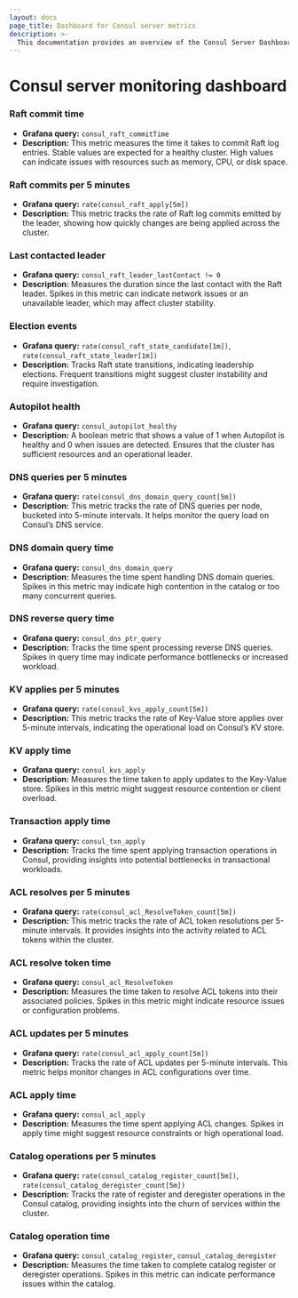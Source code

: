 ```yaml
---
layout: docs
page_title: Dashboard for Consul server metrics
description: >-
  This documentation provides an overview of the Consul Server Dashboard
---
```


# Consul server monitoring dashboard

### Raft commit time

- **Grafana query:** `consul_raft_commitTime`
- **Description:** This metric measures the time it takes to commit Raft log entries. Stable values are expected for a healthy cluster. High values can indicate issues with resources such as memory, CPU, or disk space.

### Raft commits per 5 minutes

- **Grafana query:** `rate(consul_raft_apply[5m])`
- **Description:** This metric tracks the rate of Raft log commits emitted by the leader, showing how quickly changes are being applied across the cluster.

### Last contacted leader

- **Grafana query:** `consul_raft_leader_lastContact != 0`
- **Description:** Measures the duration since the last contact with the Raft leader. Spikes in this metric can indicate network issues or an unavailable leader, which may affect cluster stability.

### Election events

- **Grafana query:** `rate(consul_raft_state_candidate[1m])`, `rate(consul_raft_state_leader[1m])`
- **Description:** Tracks Raft state transitions, indicating leadership elections. Frequent transitions might suggest cluster instability and require investigation.

### Autopilot health

- **Grafana query:** `consul_autopilot_healthy`
- **Description:** A boolean metric that shows a value of 1 when Autopilot is healthy and 0 when issues are detected. Ensures that the cluster has sufficient resources and an operational leader.

### DNS queries per 5 minutes

- **Grafana query:** `rate(consul_dns_domain_query_count[5m])`
- **Description:** This metric tracks the rate of DNS queries per node, bucketed into 5-minute intervals. It helps monitor the query load on Consul’s DNS service.

### DNS domain query time

- **Grafana query:** `consul_dns_domain_query`
- **Description:** Measures the time spent handling DNS domain queries. Spikes in this metric may indicate high contention in the catalog or too many concurrent queries.

### DNS reverse query time

- **Grafana query:** `consul_dns_ptr_query`
- **Description:** Tracks the time spent processing reverse DNS queries. Spikes in query time may indicate performance bottlenecks or increased workload.

### KV applies per 5 minutes

- **Grafana query:** `rate(consul_kvs_apply_count[5m])`
- **Description:** This metric tracks the rate of Key-Value store applies over 5-minute intervals, indicating the operational load on Consul’s KV store.

### KV apply time

- **Grafana query:** `consul_kvs_apply`
- **Description:** Measures the time taken to apply updates to the Key-Value store. Spikes in this metric might suggest resource contention or client overload.

### Transaction apply time

- **Grafana query:** `consul_txn_apply`
- **Description:** Tracks the time spent applying transaction operations in Consul, providing insights into potential bottlenecks in transactional workloads.

### ACL resolves per 5 minutes

- **Grafana query:** `rate(consul_acl_ResolveToken_count[5m])`
- **Description:** This metric tracks the rate of ACL token resolutions per 5-minute intervals. It provides insights into the activity related to ACL tokens within the cluster.

### ACL resolve token time

- **Grafana query:** `consul_acl_ResolveToken`
- **Description:** Measures the time taken to resolve ACL tokens into their associated policies. Spikes in this metric might indicate resource issues or configuration problems.

### ACL updates per 5 minutes

- **Grafana query:** `rate(consul_acl_apply_count[5m])`
- **Description:** Tracks the rate of ACL updates per 5-minute intervals. This metric helps monitor changes in ACL configurations over time.

### ACL apply time

- **Grafana query:** `consul_acl_apply`
- **Description:** Measures the time spent applying ACL changes. Spikes in apply time might suggest resource constraints or high operational load.

### Catalog operations per 5 minutes

- **Grafana query:** `rate(consul_catalog_register_count[5m])`, `rate(consul_catalog_deregister_count[5m])`
- **Description:** Tracks the rate of register and deregister operations in the Consul catalog, providing insights into the churn of services within the cluster.

### Catalog operation time

- **Grafana query:** `consul_catalog_register`, `consul_catalog_deregister`
- **Description:** Measures the time taken to complete catalog register or deregister operations. Spikes in this metric can indicate performance issues within the catalog.



